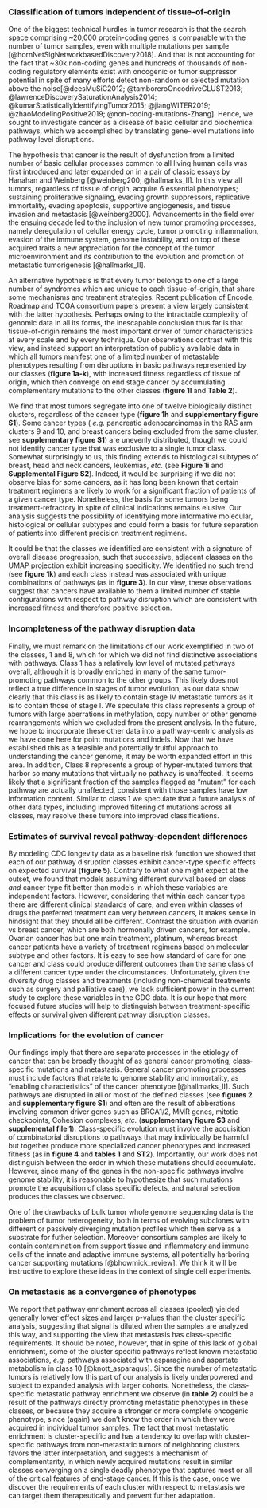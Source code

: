 ### Classification of tumors independent of tissue-of-origin
 
One of the biggest technical hurdles in tumor research is that the search space
comprising ~20,000 protein-coding genes is comparable with the number of tumor
samples, even with multiple mutations per sample
[@hornNetSigNetworkbasedDiscovery2018]. And that is not accounting for the fact
that ~30k non-coding genes and hundreds of thousands of non-coding regulatory
elements exist with oncogenic or tumor suppressor potential in spite of many
efforts detect non-random or selected mutation above the noise[@deesMuSiC2012;
@tamboreroOncodriveCLUST2013; @lawrenceDiscoverySaturationAnalysis2014;
@kumarStatisticallyIdentifyingTumor2015; @jiangWITER2019;
@zhaoModelingPositive2019; @non-coding-mutations-Zhang]. Hence, we sought to
investigate cancer as a disease of basic cellular and biochemical pathways,
which we accomplished by translating gene-level mutations into pathway level
disruptions.

The hypothesis that cancer is the result of dysfunction from a limited number of
basic cellular processes common to all living human cells was first
introduced and later expanded on in a pair of classic essays by Hanahan and
Weinberg [@weinberg200; @hallmarks_II]. In this view all tumors, regardless of
tissue of origin, acquire 6 essential phenotypes; sustaining proliferative
signaling, evading growth suppressors, replicative immortality, evading
apoptosis, supportive angiogenesis, and tissue invasion and metastasis
[@weinberg2000]. Advancements in the field over the ensuing decade led to the
inclusion of new tumor promoting processes, namely deregulation of celullar
energy cycle, tumor promoting inflammation, evasion of the immune system, genome
instability, and on top of these acquired traits a new appreciation for the
concept of the tumor microenvironment and its contribution to the evolution and
promotion of metastatic tumorigenesis [@hallmarks_II]. 

An alternative hypothesis is that every tumor belongs to one of a large number
of syndromes which are unique to each tissue-of-origin, that share some
mechanisms and treatment strategies. Recent publication of Encode, Roadmap and TCGA
consortium papers present a view largely consistent with the latter
hypothesis. Perhaps owing to the intractable complexity of genomic data in all
its forms, the inescapable conclusion thus far is that tissue-of-origin remains
the most important driver of tumor characteristics at every scale and by every
technique. Our observations contrast with this view, and instead support an
interpretation of publicly available  data in which all tumors manifest one of a
limited number of metastable phenotypes resulting from disruptions in basic
pathways represented by our classes (**figure 1a-k**), with increased fitness
regardless of tissue of origin, which then converge on end stage cancer by
accumulating complementary mutations to the other classes (**figure 1l** and
**Table 2**).

We find that most tumors segregate into one of twelve biologically distinct
clusters, regardless of the cancer type (**figure 1h** and **supplementary
figure S1**). Some cancer types ( _e.g._ pancreatic adenocarcinomas in the RAS
arm clusters 9 and 10, and breast cancers being excluded from the same cluster,
see **supplementary figure S1**) are unevenly distributed, though we could not
identify cancer type that was exclusive to a single tumor class. Somewhat
surprisingly to us, this finding extends to histological subtypes of breast,
head and neck cancers, leukemias, _etc._ (see **Figure 1i** and **Supplemental
Figure S2**). Indeed, it would be surprising if we did not observe bias for some
cancers, as it has long been known that certain treatment regimens are likely to
work for a significant fraction of patients of a given cancer type. Nonetheless,
the basis for some tumors being treatment-refractory in spite of clinical
indications remains elusive. Our analysis suggests the possibility of
identifying more informative molecular, histological or cellular subtypes and
could form a basis for future separation of patients into different precision
treatment regimens.

It could be that the classes we identified are consistent with a signature of
overall disease progression, such that successive, adjacent classes on the UMAP
projection exhibit increasing specificity. We identified no such trend (see
**figure 1k**) and each class instead was associated with unique combinations of
pathways (as in **figure 3**). In our view, these observations suggest that
cancers have available to them a limited number of stable configurations with
respect to pathway disruption which are consistent with increased fitness and
therefore positive selection.

### Incompleteness of the pathway disruption data

Finally, we must remark on the limitations of our work exemplified in two of the
classes, 1 and 8, which for which we did not find distinctive associations with
pathways. Class 1 has a relatively low level of mutated pathways overall,
although it is broadly enriched in many of the same tumor-promoting pathways
common to the other groups. This likely does not reflect a true difference in
stages of tumor evolution, as our data show clearly that this class is as likely
to contain stage IV metastatic tumors as it is to contain those of stage I. We
speculate this class represents a group of tumors with large aberrations in
methylation, copy number or other genome rearrangements which we excluded from
the present analysis. In the future, we hope to incorporate these other data
into a pathway-centric analysis as we have done here for point mutations and
indels. Now that we have established this as a feasible and potentially fruitful
approach to understanding the cancer genome, it may be worth expanded effort in
this area. In addition, Class 8 represents a group of hyper-mutated tumors that
harbor so many mutations that virtually no pathway is unaffected. It seems
likely that a significant fraction of the samples flagged as “mutant” for each
pathway are actually unaffected, consistent with those samples have low
information content. Similar to class 1 we speculate that a future analysis of
other data types, including improved filtering of mutations across all classes,
may resolve these tumors into improved classifications.

### Estimates of survival reveal pathway-dependent differences

By modeling CDC longevity data as a baseline risk function we showed that each
of our pathway disruption classes exhibit cancer-type specific effects on
expected survival (**figure 5**). Contrary to what one might expect at the
outset, we found that models assuming different survival based on class _and_
cancer type fit better than models in which these variables are independent
factors. However, considering that within each cancer type there are different
clinical standards of care, and even within classes of drugs the preferred
treatment can very between cancers, it makes sense in hindsight that they should
all be different. Contrast the situation with ovarian vs breast cancer, which
are both hormonally driven cancers, for example. Ovarian cancer has but one main
treatment, platinum, whereas breast cancer patients have a variety of treatment
regimens based on molecular subtype and other factors. It is easy to see how
standard of care for one cancer and class could produce different outcomes than
the same class of a different cancer type under the circumstances.
Unfortunately, given the diversity drug classes and treatments (including
non-chemical treatments such as surgery and palliative care), we lack sufficient
power in the current study to explore these variables in the GDC data. It is our
hope that more focused future studies will help to distinguish between
treatment-specific effects or survival given different pathway disruption
classes.

### Implications for the evolution of cancer

Our findings imply that there are separate processes in the etiology of cancer
that can be broadly thought of as general cancer promoting, class-specific
mutations and metastasis. General cancer promoting processes must include
factors that relate to genome stability and immortality, as "enabling
characteristics" of the cancer phenotype [@hallmarks_II]. Such pathways are
disrupted in all or most of the defined classes (see **figures 2** and
**supplementary figure S1**) and often are the result of abberations involving
common driver genes such as BRCA1/2, MMR genes, mitotic checkpoints, Cohesion
complexes, _etc._ (**supplementary figure S3** and **supplemental file 1**).
Class-specific evolution must involve the acquisition of combinatorial
disruptions to pathways that may individually be harmful but together produce
more specialized cancer phenotypes and increased fitness (as in **figure 4** and
**tables 1** and **ST2**). Importantly, our work does not distinguish between
the order in which these mutations should accumulate. However, since many of the
genes in the non-specific pathways involve genome stability, it is reasonable to
hypothesize that such mutations promote the acquisition of class specific
defects, and natural selection produces the classes we observed.

One of the drawbacks of bulk tumor whole genome sequencing data is the problem
of tumor heterogeneity, both in terms of evolving subclones with different or
passively diverging mutation profiles which then serve as a substrate for futher
selection. Moreover consortium samples are likely to contain contamination from
support tissue and inflammatory and immune cells of the innate and adaptive
immune systems, all potentially harboring cancer supporting mutations
[@bhowmick_review]. We think it will be instructive to explore these ideas in
the context of single cell experiments.

### On metastasis as a convergence of phenotypes

We report that pathway enrichment across all classes (pooled) yielded generally
lower effect sizes and larger p-values than the cluster specific analysis,
suggesting that signal is diluted when the samples are analyzed this way, and
supporting the view that metastasis has class-specific requirements. It should
be noted, however, that in spite of this lack of global enrichment, some of the
cluster specific pathways reflect known metastatic associations, _e.g._ pathways
associated with asparagine and aspartate metabolism in class 10
[@knott_asparagus]. Since the number of metastatic tumors is relatively low this
part of our analysis is likely underpowered and subject to expanded analysis
with larger cohorts. Nonetheless, the class-specific metastatic pathway
enrichment we observe (in **table 2**) could be a result of the pathways
directly promoting metastatic phenotypes in these classes, or because they
acquire a stronger or more complete oncogenic phenotype, since (again) we don’t
know the order in which they were acquired in individual tumor samples. The fact
that most metastatic enrichment is cluster-specific and has a tendency to
overlap with cluster-specific pathways from non-metastatic tumors of neighboring
clusters favors the latter interpretation, and suggests a mechanism of
complementarity, in which newly acquired mutations result in similar classes
converging on a single deadly phenotype that captures most or all of the
critical features of end-stage cancer. If this is the case, once we discover the
requirements of each cluster with respect to metastasis we can target them
therapeutically and prevent further adaptation.